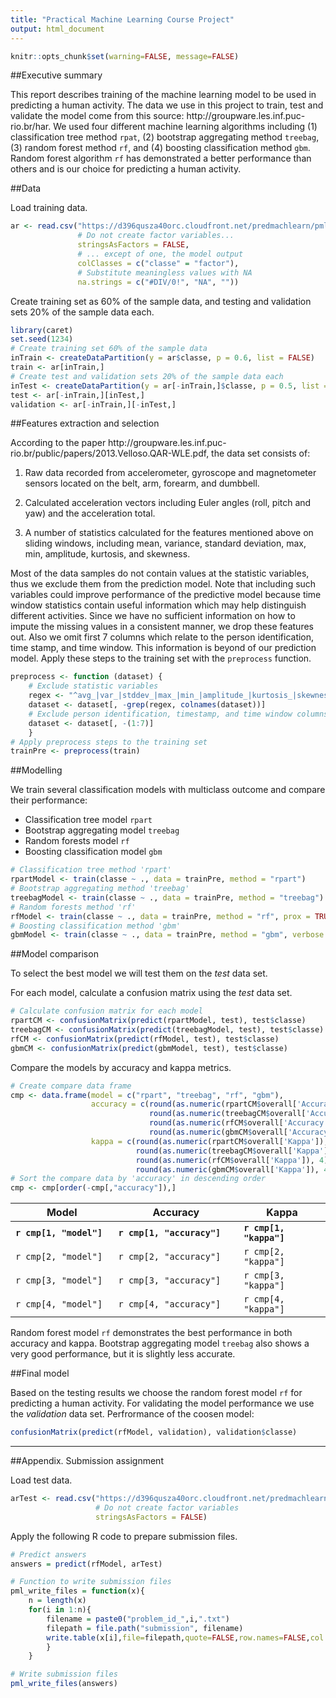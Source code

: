 ```yaml
---
title: "Practical Machine Learning Course Project"
output: html_document
---
```

```r
knitr::opts_chunk$set(warning=FALSE, message=FALSE)
```

##Executive summary

This report describes training of the machine learning model to be used in predicting a human activity. The data we use in this project to train, test and validate the model come from this source: http://groupware.les.inf.puc-rio.br/har. We used four different machine learning algorithms including (1) classification tree method `rpat`, (2) bootstrap aggregating method `treebag`, (3) random forest method `rf`, and (4) boosting classification method `gbm`. Random forest algorithm `rf` has demonstrated a better performance than others and is our choice for predicting a human activity.

##Data

Load training data. 
```r
ar <- read.csv("https://d396qusza40orc.cloudfront.net/predmachlearn/pml-training.csv",
               # Do not create factor variables...
               stringsAsFactors = FALSE,
               # ... except of one, the model output
               colClasses = c("classe" = "factor"),
               # Substitute meaningless values with NA
               na.strings = c("#DIV/0!", "NA", ""))
```

Create training set as 60% of the sample data, and testing and validation sets 20% of the sample data each.
```r
library(caret)
set.seed(1234)
# Create training set 60% of the sample data 
inTrain <- createDataPartition(y = ar$classe, p = 0.6, list = FALSE)
train <- ar[inTrain,]
# Create test and validation sets 20% of the sample data each
inTest <- createDataPartition(y = ar[-inTrain,]$classe, p = 0.5, list = FALSE)
test <- ar[-inTrain,][inTest,]
validation <- ar[-inTrain,][-inTest,]
```

##Features extraction and selection

According to the paper http://groupware.les.inf.puc-rio.br/public/papers/2013.Velloso.QAR-WLE.pdf, the data set consists of:

1. Raw data recorded from accelerometer, gyroscope and magnetometer sensors located on the belt, arm, forearm, and dumbbell.

2. Calculated acceleration vectors including Euler angles (roll, pitch and yaw) and the acceleration total.

3. A number of statistics calculated for the features mentioned above on sliding windows, including mean, variance, standard deviation, max, min, amplitude, kurtosis, and skewness.

Most of the data samples do not contain values at the statistic variables, thus we exclude them from the prediction model. Note that including such variables could improve performance of the predictive model because time window statistics contain useful information which may help distinguish different activities. Since we have no sufficient information on how to impute the missing values in a consistent manner, we drop these features out. Also we omit first 7 columns which relate to the person identification, time stamp, and time window. This information is beyond of our prediction model. Apply these steps to the training set with the `preprocess` function.
```r
preprocess <- function (dataset) {
    # Exclude statistic variables
    regex <- "^avg_|var_|stddev_|max_|min_|amplitude_|kurtosis_|skewness_"
    dataset <- dataset[, -grep(regex, colnames(dataset))]
    # Exclude person identification, timestamp, and time window columns
    dataset <- dataset[, -(1:7)]
    }
# Apply preprocess steps to the training set
trainPre <- preprocess(train)
```

##Modelling

We train several classification models with multiclass outcome and compare their performance:

* Classification tree model `rpart`
* Bootstrap aggregating model `treebag`
* Random forests model `rf`
* Boosting classification model `gbm`

```r
# Classification tree method 'rpart'
rpartModel <- train(classe ~ ., data = trainPre, method = "rpart")
# Bootstrap aggregating method 'treebag'
treebagModel <- train(classe ~ ., data = trainPre, method = "treebag")
# Random forests method 'rf'
rfModel <- train(classe ~ ., data = trainPre, method = "rf", prox = TRUE)
# Boosting classification method 'gbm'
gbmModel <- train(classe ~ ., data = trainPre, method = "gbm", verbose = FALSE)
```

##Model comparison

To select the best model we will test them on the *test* data set.

For each model, calculate a confusion matrix using the *test* data set.
```r
# Calculate confusion matrix for each model
rpartCM <- confusionMatrix(predict(rpartModel, test), test$classe)
treebagCM <- confusionMatrix(predict(treebagModel, test), test$classe)
rfCM <- confusionMatrix(predict(rfModel, test), test$classe)
gbmCM <- confusionMatrix(predict(gbmModel, test), test$classe)
```

Compare the models by accuracy and kappa metrics.

```r
# Create compare data frame
cmp <- data.frame(model = c("rpart", "treebag", "rf", "gbm"),
                  accuracy = c(round(as.numeric(rpartCM$overall['Accuracy']), 4),
                               round(as.numeric(treebagCM$overall['Accuracy']), 4),
                               round(as.numeric(rfCM$overall['Accuracy']), 4),
                               round(as.numeric(gbmCM$overall['Accuracy']), 4)),
                  kappa = c(round(as.numeric(rpartCM$overall['Kappa']), 4),
                            round(as.numeric(treebagCM$overall['Kappa']), 4),
                            round(as.numeric(rfCM$overall['Kappa']), 4),
                            round(as.numeric(gbmCM$overall['Kappa']), 4)))
# Sort the compare data by 'accuracy' in descending order
cmp <- cmp[order(-cmp[,"accuracy"]),]
```

Model               | Accuracy               | Kappa
--------------------|------------------------|-----------------
**`r cmp[1, "model"]`** | **`r cmp[1, "accuracy"]`** | **`r cmp[1, "kappa"]`**
`r cmp[2, "model"]` | `r cmp[2, "accuracy"]` | `r cmp[2, "kappa"]`
`r cmp[3, "model"]` | `r cmp[3, "accuracy"]` | `r cmp[3, "kappa"]`
`r cmp[4, "model"]` | `r cmp[4, "accuracy"]` | `r cmp[4, "kappa"]`

Random forest model `rf` demonstrates the best performance in both accuracy and kappa. Bootstrap aggregating model `treebag` also shows a very good performance, but it is slightly less accurate.

##Final model

Based on the testing results we choose the random forest model `rf` for predicting a human activity. For validating the model performance we use the *validation* data set. Perfrormance of the coosen model:

```r
confusionMatrix(predict(rfModel, validation), validation$classe)
```

---

##Appendix. Submission assignment

Load test data.
```r
arTest <- read.csv("https://d396qusza40orc.cloudfront.net/predmachlearn/pml-testing.csv",
                   # Do not create factor variables
                   stringsAsFactors = FALSE)
```

Apply the following R code to prepare submission files.
```r
# Predict answers
answers = predict(rfModel, arTest)

# Function to write submission files
pml_write_files = function(x){
    n = length(x)
    for(i in 1:n){
        filename = paste0("problem_id_",i,".txt")
        filepath = file.path("submission", filename)
        write.table(x[i],file=filepath,quote=FALSE,row.names=FALSE,col.names=FALSE)
        }
    }

# Write submission files
pml_write_files(answers)
```